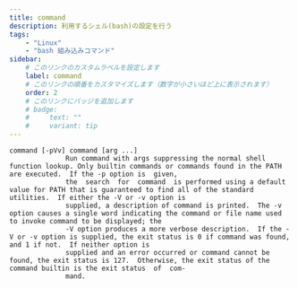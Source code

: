 ```yaml
---
title: command
description: 利用するシェル(bash)の設定を行う
tags:
    - "Linux"
    - "bash 組み込みコマンド"
sidebar:
    # このリンクのカスタムラベルを設定します
    label: command
    # このリンクの順番をカスタマイズします（数字が小さいほど上に表示されます）
    order: 2
    # このリンクにバッジを追加します
    # badge:
    #     text: ""
    #     variant: tip
---
```



```
command [-pVv] command [arg ...]
              Run command with args suppressing the normal shell function lookup. Only builtin commands or commands found in the PATH are executed.  If the -p option is  given,
              the  search  for  command  is performed using a default value for PATH that is guaranteed to find all of the standard utilities.  If either the -V or -v option is
              supplied, a description of command is printed.  The -v option causes a single word indicating the command or file name used to invoke command to be displayed; the
              -V option produces a more verbose description.  If the -V or -v option is supplied, the exit status is 0 if command was found, and 1 if not.  If neither option is
              supplied and an error occurred or command cannot be found, the exit status is 127.  Otherwise, the exit status of the command builtin is the exit status  of  com‐
              mand.
```
